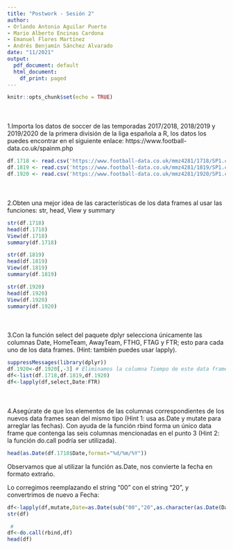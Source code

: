 ---
title: "Postwork - Sesión 2"
author:
- Orlando Antonio Aguilar Puerto
- Mario Alberto Encinas Cardona
- Emanuel Flores Martínez
- Andrés Benjamín Sánchez Alvarado
date: "11/2021"
output:
  pdf_document: default
  html_document:
    df_print: paged
---

```{r setup, include=FALSE}
knitr::opts_chunk$set(echo = TRUE)
```

<div style="margin-bottom:50px;">
</div>



1.Importa los datos de soccer de las temporadas 2017/2018, 2018/2019 y 2019/2020 de la primera división de la liga española a R, los datos los puedes encontrar en el siguiente enlace: https://www.football-data.co.uk/spainm.php

```{r}
df.1718 <- read.csv('https://www.football-data.co.uk/mmz4281/1718/SP1.csv')
df.1819 <- read.csv('https://www.football-data.co.uk/mmz4281/1819/SP1.csv')
df.1920 <- read.csv('https://www.football-data.co.uk/mmz4281/1920/SP1.csv')
```

<div style="margin-bottom:50px;">
</div>


2.Obten una mejor idea de las características de los data frames al usar las funciones: str, head, View y summary


```{r, results='hide'}
str(df.1718)
head(df.1718)
View(df.1718)
summary(df.1718) 

str(df.1819) 
head(df.1819)
View(df.1819)
summary(df.1819)

str(df.1920)
head(df.1920)
View(df.1920)
summary(df.1920)

```

<div style="margin-bottom:50px;">
</div>


3.Con la función select del paquete dplyr selecciona únicamente las columnas Date, HomeTeam, AwayTeam, FTHG, FTAG y FTR; esto para cada uno de los data frames. (Hint: también puedes usar lapply).

```{r}
suppressMessages(library(dplyr))
df.1920<-df.1920[,-3] # Eliminamos la columna Tiempo de este data frame
df<-list(df.1718,df.1819,df.1920)
df<-lapply(df,select,Date:FTR)

```

<div style="margin-bottom:50px;">
</div>


4.Asegúrate de que los elementos de las columnas correspondientes de los nuevos data frames sean del mismo tipo (Hint 1: usa as.Date y mutate para arreglar las fechas). Con ayuda de la función rbind forma un único data frame que contenga las seis columnas mencionadas en el punto 3 (Hint 2: la función do.call podría ser utilizada).

```{r}
head(as.Date(df.1718$Date,format="%d/%m/%Y"))
```

Observamos que al utilizar la función as.Date, nos convierte la fecha en formato extraño.

Lo corregimos reemplazando el string "00" con el string "20", y convertrimos de nuevo a Fecha:

```{r}
df<-lapply(df,mutate,Date=as.Date(sub("00","20",as.character(as.Date(Date,format="%d/%m/%Y")))))
str(df)

```

```{r}

 # 
df<-do.call(rbind,df)
head(df)

```


